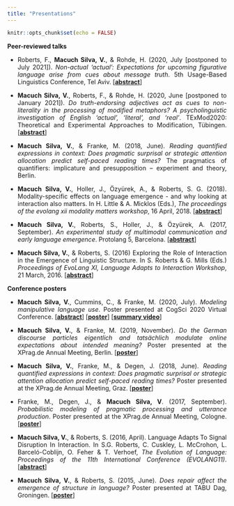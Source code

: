 ```yaml
---
title: "Presentations"
---
```


```r
knitr::opts_chunk$set(echo = FALSE)
```

<style>
body {
  text-align: justify}

h1 {
  text-align: center
}
</style>

**Peer-reviewed talks**

* Roberts, F., **Macuch Silva, V.**, & Rohde, H. (2020, July [postponed to July 2021]). _Non-actual 'actual': Expectations for upcoming figurative language arise from cues about message truth_. 5th Usage-Based Linguistics Conference, Tel Aviv. [<a href="UBL-submission.pdf" target="_blank"><b>abstract</b></a>]

* **Macuch Silva, V.**, Roberts, F., & Rohde, H. (2020, June [postponed to January 2021]). _Do truth-endorsing adjectives act as cues to non-literality in the processing of modified metaphors? A psycholinguistic investigation of English 'actual', 'literal', and 'real'_. TExMod2020: Theoretical and
Experimental Approaches to Modification, Tübingen. [<a href="TExMod2020_paper_9.pdf" target="_blank"><b>abstract</b></a>]

* **Macuch Silva, V.**, & Franke, M. (2018, June). _Reading quantified expressions in context: Does pragmatic surprisal or strategic attention allocation predict self-paced reading times?_ The pragmatics of quantifiers: implicature and presupposition – experiment and theory, Berlin.

* **Macuch Silva, V.**, Holler, J., Özyürek, A., & Roberts, S. G. (2018). Modality-specific effects on language emergence - and why looking at interaction also matters. In H. Little & A. Micklos (Eds.), _The proceedings of the evolang xii modality matters workshop_, 16 April, 2018. [<a href="https://hlittle.com/MM/allpaperpdfs/EvoLangMM_paper3.pdf" target="_blank"><b>abstract</b></a>]

* **Macuch Silva, V.**, Roberts, S., Holler, J., & Özyürek, A. (2017, September). _An experimental study of multimodal communication and early language emergence_. Protolang 5, Barcelona. [<a href="http://cbl.ub.edu/wp-content/uploads/2017/09/protolang5_book_of_abstracts.pdf#page=32" target="_blank"><b>abstract</b></a>]

* **Macuch Silva, V.**, & Roberts, S. (2016) Exploring the Role of Interaction in the Emergence of Linguistic Structure. In S. Roberts & G. Mills (Eds.) _Proceedings of EvoLang XI, Language Adapts to Interaction Workshop_, 21 March, 2016. [<a href="https://evolang.org/neworleans/workshops/pdf/MacuchSilva_Lati.pdf" target="_blank"><b>abstract</b></a>]


**Conference posters**

* **Macuch Silva, V.**, Cummins, C., & Franke, M. (2020, July). _Modeling manipulative language use_. Poster presented at CogSci 2020 Virtual Conference. [<a href="https://cognitivesciencesociety.org/cogsci20/papers/0382/0382.pdf" target="_blank"><b>abstract</b></a>] [<a href="Poster-CogSci2020.pdf" target="_blank"><b>poster</b></a>] [<a href="Poster-video-CogSci2020.mp4" target="_blank"><b>summary video</b></a>]

* **Macuch Silva, V.**, & Franke, M. (2019, November). _Do the German discourse particles eigentlich and tatsächlich modulate online expectations about intended meaning?_ Poster presented at the XPrag.de Annual Meeting, Berlin. [<a href="Poster-XPrag2019.pdf" target="_blank"><b>poster</b></a>]

* **Macuch Silva, V.**, Franke, M., & Degen, J. (2018, June). _Reading quantified expressions in context: Does pragmatic surprisal or strategic attention allocation predict self-paced reading times?_ Poster presented at the XPrag.de Annual Meeting, Graz. [<a href="Poster-XPrag2018.pdf" target="_blank"><b>poster</b></a>]

* Franke, M., Degen, J., & **Macuch Silva, V**. (2017, September). _Probabilistic modeling of pragmatic processing and utterance production_. Poster presented at the XPrag.de Annual Meeting, Cologne. [<a href="Poster-XPrag2017.pdf" target="_blank"><b>poster</b></a>]

* **Macuch Silva, V.**, & Roberts, S. (2016, April). Language Adapts To Signal Disruption In Interaction. In S.G. Roberts, C. Cuskley, L. McCrohon, L. Barceló-Coblijn, O. Feher & T. Verhoef, _The Evolution of Language: Proceedings of the 11th International Conference (EVOLANG11)_. [<a href="https://evolang.org/neworleans/pdf/EVOLANG_11_paper_20.pdf" target="_blank"><b>abstract</b></a>]

* **Macuch Silva, V.**, & Roberts, S. (2015, June). _Does repair affect the emergence of structure in language?_ Poster presented at TABU Dag, Groningen. [<a href="Poster-TABU-Dag.pdf" target="_blank"><b>poster</b></a>]